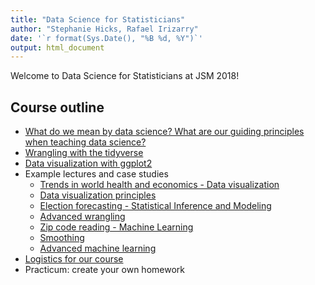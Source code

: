 ```yaml
---
title: "Data Science for Statisticians"
author: "Stephanie Hicks, Rafael Irizarry"
date: '`r format(Sys.Date(), "%B %d, %Y")`'
output: html_document
---
```


Welcome to Data Science for Statisticians at JSM 2018! 

## Course outline

* [What do we mean by data science? What are our guiding principles when teaching data science?](https://docs.google.com/presentation/d/1chQXLcLdPEXx-iC58fh1XHCAmLN5Q6rOt8eZvMvcbOo/edit?usp=sharing)
* [Wrangling with the tidyverse](lectures/01-basic-data-wrangling.html)
* [Data visualization with ggplot2](lectures/02-intro-to-ggplot2.html)
* Example lectures and case studies
  * [Trends in world health and economics - Data visualization](lectures/03-gapminder.html)
  * [Data visualization principles](lectures/04-dataviz-principles.html)
  * [Election forecasting - Statistical Inference and Modeling](lectures/05-election-forecasting.html)
  * [Advanced wrangling](lectures/06-wrangling.html)
  * [Zip code reading - Machine Learning](lectures/07-machine-learning.html)
  * [Smoothing](lectures/08-smoothing.html)
  * [Advanced machine learning](lectures/09-machine-learning-2.html)
* [Logistics for our course](course_logistics/course_logistics.html)
* Practicum: create your own homework

